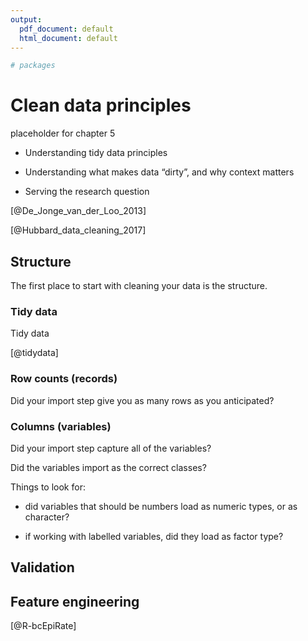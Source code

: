 ```yaml
---
output:
  pdf_document: default
  html_document: default
---
```



<!-- 
This file by Martin Monkman is licensed under a Creative Commons Attribution 4.0 International License. 
-->



```r

# packages

```


# Clean data principles {#clean-data}

placeholder for chapter 5


* Understanding tidy data principles

* Understanding what makes data “dirty”, and why context matters

* Serving the research question



[@De_Jonge_van_der_Loo_2013]

[@Hubbard_data_cleaning_2017]



## Structure

The first place to start with cleaning your data is the structure.


### Tidy data

Tidy data\index{tidy data}

[@tidydata]



### Row counts (records)

Did your import step give you as many rows as you anticipated?


### Columns (variables)

Did your import step capture all of the variables?

Did the variables import as the correct classes?

Things to look for:

* did variables that should be numbers load as numeric types, or as character?

* if working with labelled variables, did they load as factor type?



## Validation {#validation-intro}



## Feature engineering

[@R-bcEpiRate]

